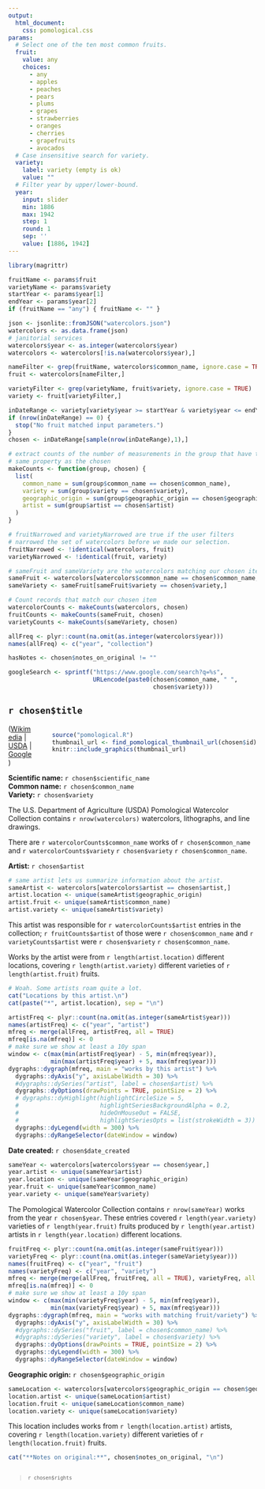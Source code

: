 ```yaml
---
output: 
  html_document:
    css: pomological.css
params:
  # Select one of the ten most common fruits.
  fruit:
    value: any
    choices:
      - any
      - apples
      - peaches
      - pears
      - plums
      - grapes
      - strawberries
      - oranges
      - cherries
      - grapefruits
      - avocados
  # Case insensitive search for variety.
  variety:
    label: variety (empty is ok)
    value: ""
  # Filter year by upper/lower-bound.
  year:
    input: slider
    min: 1886
    max: 1942
    step: 1
    round: 1
    sep: ''
    value: [1886, 1942]
---
```


```r
library(magrittr)

fruitName <- params$fruit
varietyName <- params$variety
startYear <- params$year[1]
endYear <- params$year[2]
if (fruitName == "any") { fruitName <- "" }

json <- jsonlite::fromJSON("watercolors.json")
watercolors <- as.data.frame(json)
# janitorial services
watercolors$year <- as.integer(watercolors$year)
watercolors <- watercolors[!is.na(watercolors$year),]

nameFilter <- grep(fruitName, watercolors$common_name, ignore.case = TRUE)
fruit <- watercolors[nameFilter,]

varietyFilter <- grep(varietyName, fruit$variety, ignore.case = TRUE)
variety <- fruit[varietyFilter,]

inDateRange <- variety[variety$year >= startYear & variety$year <= endYear,]
if (nrow(inDateRange) == 0) {
  stop("No fruit matched input parameters.")
}
chosen <- inDateRange[sample(nrow(inDateRange),1),]

# extract counts of the number of measurements in the group that have the
# same property as the chosen
makeCounts <- function(group, chosen) {
  list(
    common_name = sum(group$common_name == chosen$common_name),
    variety = sum(group$variety == chosen$variety),
    geographic_origin = sum(group$geographic_origin == chosen$geographic_origin),
    artist = sum(group$artist == chosen$artist)
  )
}

# fruitNarrowed and varietyNarrowed are true if the user filters
# narrowed the set of watercolors before we made our selection.
fruitNarrowed <- !identical(watercolors, fruit)
varietyNarrowed <- !identical(fruit, variety)

# sameFruit and sameVariety are the watercolors matching our chosen item.
sameFruit <- watercolors[watercolors$common_name == chosen$common_name,]
sameVariety <- sameFruit[sameFruit$variety == chosen$variety,]

# Count records that match our chosen item
watercolorCounts <- makeCounts(watercolors, chosen)
fruitCounts <- makeCounts(sameFruit, chosen)
varietyCounts <- makeCounts(sameVariety, chosen)

allFreq <- plyr::count(na.omit(as.integer(watercolors$year)))
names(allFreq) <- c("year", "collection")

hasNotes <- chosen$notes_on_original != ""

googleSearch <- sprintf("https://www.google.com/search?q=%s",
                        URLencode(paste0(chosen$common_name, " ",
                                         chosen$variety)))
```

## `r chosen$title`

<div style="float:right; margin-left: 40px;">

```r
source("pomological.R")
thumbnail_url <- find_pomological_thumbnail_url(chosen$id)
knitr::include_graphics(thumbnail_url)
```
</div>

(<a href="`r chosen$wikimedia_url`" target="_blank">Wikimedia</a> | 
<a href="`r chosen$url`" target="_blank">USDA</a> | 
<a href="`r googleSearch`" target="_blank">Google</a>)

**Scientific name:** `r chosen$scientific_name`  
**Common name:** `r chosen$common_name`  
**Variety:** `r chosen$variety`  

The U.S. Department of Agriculture (USDA) Pomological Watercolor Collection 
contains `r nrow(watercolors)` watercolors, lithographs, and line drawings.

There are `r watercolorCounts$common_name` works of `r chosen$common_name` and 
`r watercolorCounts$variety` `r chosen$variety` `r chosen$common_name`.

**Artist:** `r chosen$artist`  

```r
# same artist lets us summarize information about the artist.
sameArtist <- watercolors[watercolors$artist == chosen$artist,]
artist.location <- unique(sameArtist$geographic_origin)
artist.fruit <- unique(sameArtist$common_name)
artist.variety <- unique(sameArtist$variety)
```

This artist was responsible for `r watercolorCounts$artist` entries in the
collection; `r fruitCounts$artist` of those were `r chosen$common_name` and
`r varietyCounts$artist` were `r chosen$variety` `r chosen$common_name`.

Works by the artist were from `r length(artist.location)` different locations,
covering `r length(artist.variety)` different varieties of
`r length(artist.fruit)` fruits.

```r
# Woah. Some artists roam quite a lot. 
cat("Locations by this artist.\n")
cat(paste("*", artist.location), sep = "\n")
```

```r
artistFreq <- plyr::count(na.omit(as.integer(sameArtist$year)))
names(artistFreq) <- c("year", "artist")
mfreq <- merge(allFreq, artistFreq, all = TRUE)
mfreq[is.na(mfreq)] <- 0
# make sure we show at least a 10y span
window <- c(max(min(artistFreq$year) - 5, min(mfreq$year)),
            min(max(artistFreq$year) + 5, max(mfreq$year)))
dygraphs::dygraph(mfreq, main = "works by this artist") %>% 
  dygraphs::dyAxis("y", axisLabelWidth = 30) %>%
  #dygraphs::dySeries("artist", label = chosen$artist) %>%
  dygraphs::dyOptions(drawPoints = TRUE, pointSize = 2) %>%
  # dygraphs::dyHighlight(highlightCircleSize = 5, 
  #                       highlightSeriesBackgroundAlpha = 0.2,
  #                       hideOnMouseOut = FALSE, 
  #                       highlightSeriesOpts = list(strokeWidth = 3)) %>%
  dygraphs::dyLegend(width = 300) %>%
  dygraphs::dyRangeSelector(dateWindow = window)

```

**Date created:** `r chosen$date_created`  

```r
sameYear <- watercolors[watercolors$year == chosen$year,]
year.artist <- unique(sameYear$artist)
year.location <- unique(sameYear$geographic_origin)
year.fruit <- unique(sameYear$common_name)
year.variety <- unique(sameYear$variety)
```

The Pomological Watercolor Collection contains `r nrow(sameYear)` works from 
the year `r chosen$year`. These entries covered 
`r length(year.variety)` varieties of `r length(year.fruit)` fruits
produced by `r length(year.artist)` artists in `r length(year.location)`
different locations.

```r
fruitFreq <- plyr::count(na.omit(as.integer(sameFruit$year)))
varietyFreq <- plyr::count(na.omit(as.integer(sameVariety$year)))
names(fruitFreq) <- c("year", "fruit")
names(varietyFreq) <- c("year", "variety")
mfreq <- merge(merge(allFreq, fruitFreq, all = TRUE), varietyFreq, all = TRUE)
mfreq[is.na(mfreq)] <- 0
# make sure we show at least a 10y span
window <- c(max(min(varietyFreq$year) - 5, min(mfreq$year)),
            min(max(varietyFreq$year) + 5, max(mfreq$year)))
dygraphs::dygraph(mfreq, main = "works with matching fruit/variety") %>% 
  dygraphs::dyAxis("y", axisLabelWidth = 30) %>%
  #dygraphs::dySeries("fruit", label = chosen$common_name) %>%
  #dygraphs::dySeries("variety", label = chosen$variety) %>%
  dygraphs::dyOptions(drawPoints = TRUE, pointSize = 2) %>%
  dygraphs::dyLegend(width = 300) %>%
  dygraphs::dyRangeSelector(dateWindow = window)
```

**Geographic origin:** `r chosen$geographic_origin`  

```r
sameLocation <- watercolors[watercolors$geographic_origin == chosen$geographic_origin,]
location.artist <- unique(sameLocation$artist)
location.fruit <- unique(sameLocation$common_name)
location.variety <- unique(sameLocation$variety)
```

This location includes works from `r length(location.artist)` artists,
covering `r length(location.variety)` different varieties of
`r length(location.fruit)` fruits.

```r
cat("**Notes on original:**", chosen$notes_on_original, "\n")
```

<div style="clear:both;"></div>

> <small>`r chosen$rights`</small>
